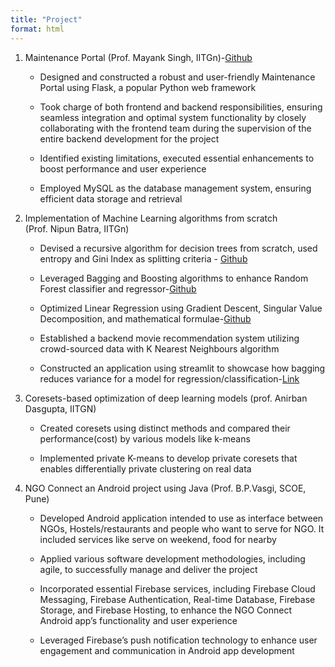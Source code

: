 ```yaml
---
title: "Project"
format: html
---
```


1. Maintenance Portal (Prof. Mayank Singh, IITGn)-[Github](https://github.com/madhuriawachar1/IITGN_Maintenance_portal-main)

    - Designed and constructed a robust and user-friendly Maintenance Portal using Flask, a popular Python web framework 

    - Took charge of both frontend and backend responsibilities, ensuring seamless integration and optimal system functionality by closely collaborating with the frontend team during the supervision of the entire backend development for the project 

    - Identified existing limitations, executed essential enhancements to boost performance and user experience 

    - Employed MySQL as the database management system, ensuring efficient data storage and retrieval 

2. Implementation of Machine Learning algorithms from scratch (Prof. Nipun Batra, IITGn)            

    - Devised a recursive algorithm for decision trees from scratch, used entropy and Gini Index as splitting criteria - [Github](https://github.com/madhuriawachar1/Machine-learning-Decision_Tree) 

    - Leveraged Bagging and Boosting algorithms to enhance Random Forest classifier and regressor-[Github](https://github.com/madhuriawachar1/ML--Bagging-and-boosting) 

    - Optimized Linear Regression using Gradient Descent, Singular Value Decomposition, and mathematical formulae-[Github](https://github.com/madhuriawachar1/ML-Linear-Regression) 

    - Established a backend movie recommendation system utilizing crowd-sourced data with K Nearest Neighbours algorithm 

    - Constructed an application using streamlit to showcase how bagging reduces variance for a model for regression/classification-[Link](https://madhuriawachar1-ml-assignment3-madhuria-app-j32bfa.streamlit.app/) 

3. Coresets-based optimization of deep learning models (prof. Anirban Dasgupta, IITGN) 

    - Created coresets using distinct methods and compared their performance(cost) by various models like k-means 

    - Implemented private K-means to develop private coresets that enables differentially private clustering on real data 

4. NGO Connect an Android project using Java (Prof. B.P.Vasgi, SCOE, Pune) 

    - Developed Android application intended to use as interface between NGOs, Hostels/restaurants and people who want to serve for NGO. It included services like serve on weekend, food for nearby 

    - Applied various software development methodologies, including agile, to successfully manage and deliver the project 

    - Incorporated essential Firebase services, including Firebase Cloud Messaging, Firebase Authentication, Real-time Database, Firebase Storage, and Firebase Hosting, to enhance the NGO Connect Android app's functionality and user experience 

    - Leveraged Firebase's push notification technology to enhance user engagement and communication in Android app development 

